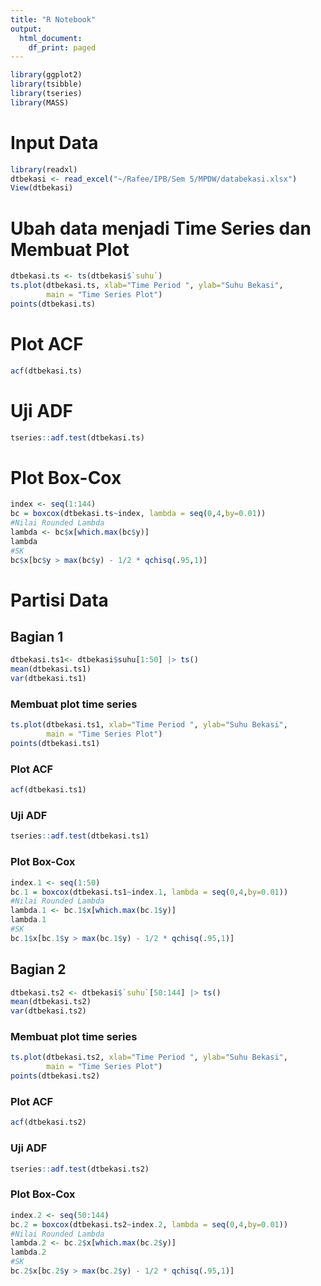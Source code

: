 ---
title: "R Notebook"
output:
  html_document:
    df_print: paged
---

```{r}
library(ggplot2)
library(tsibble)
library(tseries)
library(MASS)
```

# Input Data 
```{r}
library(readxl)
dtbekasi <- read_excel("~/Rafee/IPB/Sem 5/MPDW/databekasi.xlsx")
View(dtbekasi)
```

# Ubah data menjadi Time Series dan Membuat Plot
```{r}
dtbekasi.ts <- ts(dtbekasi$`suhu`)
ts.plot(dtbekasi.ts, xlab="Time Period ", ylab="Suhu Bekasi", 
        main = "Time Series Plot")
points(dtbekasi.ts)
```
# Plot ACF
```{r}
acf(dtbekasi.ts)
```

# Uji ADF
```{r}
tseries::adf.test(dtbekasi.ts)
```

# Plot Box-Cox
```{r}
index <- seq(1:144)
bc = boxcox(dtbekasi.ts~index, lambda = seq(0,4,by=0.01))
#Nilai Rounded Lambda
lambda <- bc$x[which.max(bc$y)]
lambda
#SK
bc$x[bc$y > max(bc$y) - 1/2 * qchisq(.95,1)]
```
# Partisi Data
## Bagian 1

```{r}
dtbekasi.ts1<- dtbekasi$suhu[1:50] |> ts()
mean(dtbekasi.ts1)
var(dtbekasi.ts1)
```
### Membuat plot time series
```{r}
ts.plot(dtbekasi.ts1, xlab="Time Period ", ylab="Suhu Bekasi", 
        main = "Time Series Plot")
points(dtbekasi.ts1)
```
### Plot ACF
```{r}
acf(dtbekasi.ts1)
```
### Uji ADF
```{r}
tseries::adf.test(dtbekasi.ts1)
```

### Plot Box-Cox
```{r}
index.1 <- seq(1:50)
bc.1 = boxcox(dtbekasi.ts1~index.1, lambda = seq(0,4,by=0.01))
#Nilai Rounded Lambda
lambda.1 <- bc.1$x[which.max(bc.1$y)]
lambda.1
#SK
bc.1$x[bc.1$y > max(bc.1$y) - 1/2 * qchisq(.95,1)]
```

## Bagian 2

```{r}
dtbekasi.ts2 <- dtbekasi$`suhu`[50:144] |> ts()
mean(dtbekasi.ts2)
var(dtbekasi.ts2)
```
### Membuat plot time series
```{r}
ts.plot(dtbekasi.ts2, xlab="Time Period ", ylab="Suhu Bekasi", 
        main = "Time Series Plot")
points(dtbekasi.ts2)
```
### Plot ACF
```{r}
acf(dtbekasi.ts2)
```
### Uji ADF
```{r}
tseries::adf.test(dtbekasi.ts2)
```
### Plot Box-Cox
```{r}
index.2 <- seq(50:144)
bc.2 = boxcox(dtbekasi.ts2~index.2, lambda = seq(0,4,by=0.01))
#Nilai Rounded Lambda
lambda.2 <- bc.2$x[which.max(bc.2$y)]
lambda.2
#SK
bc.2$x[bc.2$y > max(bc.2$y) - 1/2 * qchisq(.95,1)]
```





